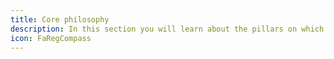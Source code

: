 ```yaml
---
title: Core philosophy
description: In this section you will learn about the pillars on which Sheriff is built
icon: FaRegCompass
---
```



<Cards>
  <Card
    href="/docs/core-philosophy/why"
    title="Why"
    description="Motivations for the project"
  />
  <Card
    href="/docs/core-philosophy/criteria"
    title="Criteria"
    description="Sheriff's guiding principles"
   />
   <Card
     href="/docs/core-philosophy/ruleset-design"
     title="Ruleset design"
     description="What opinions should you expect from Sheriff"
   />
  <Card
    href="/docs/core-philosophy/stylistic-choices"
    title="Stylistic choices"
    description="Hot takes!"
   />
   <Card
     href="/docs/core-philosophy/inspiration"
     title="Inspired by Style Guides"
     description="Standing on the shoulders of giants"
   />
</Cards>